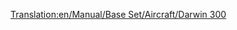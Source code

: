 [[Translation:en/Manual/Base Set/Aircraft/Darwin 300]]

{{en/Manual/Base Set/Aircraft/Aircraft|Cost=61.523 (123,046)
|Speed=947 kph (592 MPH)
|Annual=7.115 (14,230)
|Designed=1967
|Lifespan=25
|Capacity=300 passengers & 50 bags of mail
|Description=Large airplane with massive capacity. Very high cost and higher than average maintenance costs.
|Real-lifeWikilink=Boeing 747
|Real-life=Boeing 747
}}